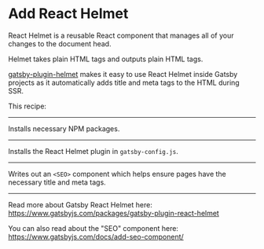 # Add React Helmet

React Helmet is a reusable React component that manages all of your changes to the document head.

Helmet takes plain HTML tags and outputs plain HTML tags.

[gatsby-plugin-helmet](https://www.gatsbyjs.com/packages/gatsby-plugin-react-helmet/?=react%20helmet) makes it easy to use React Helmet inside Gatsby projects as it automatically adds title and meta tags to the HTML during SSR.

This recipe:

---

Installs necessary NPM packages.

<NPMPackage name="gatsby-plugin-react-helmet" />
<NPMPackage name="react-helmet" />

---

Installs the React Helmet plugin in `gatsby-config.js`.

<GatsbyPlugin name="gatsby-plugin-react-helmet" />

---

Writes out an `<SEO>` component which helps ensure pages have the necessary title and meta tags.

<File
  path="src/components/seo.js"
  content="https://gist.githubusercontent.com/devrchancay/72e6958a16cffb5dd549b831f903955a/raw/6abf03138eb342d532ebbeafb8493cc0b9482b1b/Seo.js"
/>

---

Read more about Gatsby React Helmet here:
https://www.gatsbyjs.com/packages/gatsby-plugin-react-helmet

You can also read about the "SEO" component here:
https://www.gatsbyjs.com/docs/add-seo-component/
